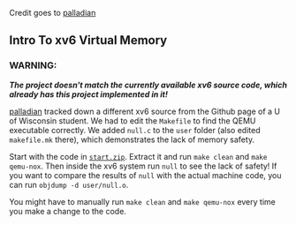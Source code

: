 Credit goes to [palladian](https://github.com/palladian1)

## Intro To xv6 Virtual Memory

### WARNING:

**_The project doesn't match the currently available xv6 source code, which already has this project implemented in it!_**

[palladian](https://github.com/palladian1) tracked down a different xv6 source from the Github page of a U of Wisconsin student. We had to edit the `Makefile` to find the QEMU executable correctly. We added `null.c` to the `user` folder (also edited `makefile.mk` there), which demonstrates the lack of memory safety.

Start with the code in [`start.zip`](https://github.com/spamegg1/reviews/raw/master/courses/OSTEP/ostep-projects/vm-xv6-intro/start.zip). Extract it and run `make clean` and `make qemu-nox`. Then inside the xv6 system run `null` to see the lack of safety! If you want to compare the results of `null` with the actual machine code, you can run `objdump -d user/null.o`.

You might have to manually run `make clean` and `make qemu-nox` every time you make a change to the code.
